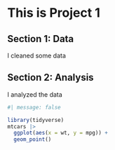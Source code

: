 # This is Project 1

## Section 1: Data

I cleaned some data

## Section 2: Analysis

I analyzed the data

```r
#| message: false

library(tidyverse)
mtcars |>
  ggplot(aes(x = wt, y = mpg)) +
  geom_point()
```


